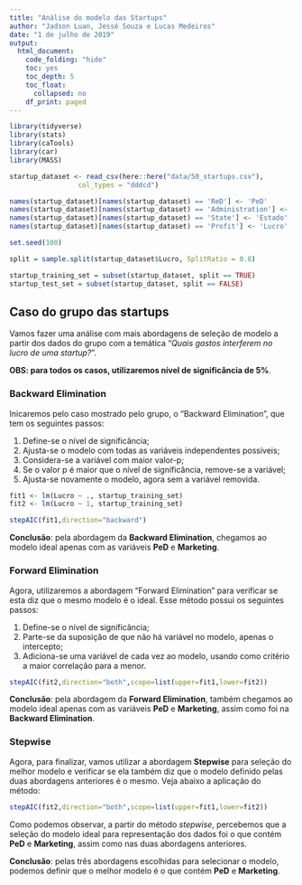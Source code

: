 ```yaml
---
title: "Análise do modelo das Startups"
author: "Jadson Luan, Jessé Souza e Lucas Medeiros"
date: "1 de julho de 2019"
output: 
  html_document:
    code_folding: "hide"
    toc: yes
    toc_depth: 5
    toc_float:
      collapsed: no
    df_print: paged
---
```


```r
library(tidyverse)
library(stats)
library(caTools)
library(car)
library(MASS)

startup_dataset <- read_csv(here::here("data/50_startups.csv"),
                 col_types = "dddcd")

names(startup_dataset)[names(startup_dataset) == 'ReD'] <- 'PeD'
names(startup_dataset)[names(startup_dataset) == 'Administration'] <- 'Administracao'
names(startup_dataset)[names(startup_dataset) == 'State'] <- 'Estado'
names(startup_dataset)[names(startup_dataset) == 'Profit'] <- 'Lucro'

set.seed(100)

split = sample.split(startup_dataset$Lucro, SplitRatio = 0.8)

startup_training_set = subset(startup_dataset, split == TRUE)
startup_test_set = subset(startup_dataset, split == FALSE)
```

## Caso do grupo das startups

Vamos fazer uma análise com mais abordagens de seleção de modelo a partir dos dados do grupo com a temática "*Quais gastos interferem no lucro de uma startup?*".

**OBS: para todos os casos, utilizaremos nível de significância de 5%**.

### Backward Elimination

Inicaremos pelo caso mostrado pelo grupo, o "Backward Elimination", que tem os seguintes passos:

1) Define-se o nível de significância;
2) Ajusta-se o modelo com todas as variáveis independentes possíveis;
3) Considera-se a variável com maior valor-p;
4) Se o valor p é maior que o nível de significância, remove-se a variável; 
5) Ajusta-se novamente o modelo, agora sem a variável removida.

```r
fit1 <- lm(Lucro ~ ., startup_training_set)
fit2 <- lm(Lucro ~ 1, startup_training_set)

stepAIC(fit1,direction="backward")
```

**Conclusão**: pela abordagem da **Backward Elimination**, chegamos ao modelo ideal apenas com as variáveis **PeD** e **Marketing**.

### Forward Elimination

Agora, utilizaremos a abordagem "Forward Elimination" para verificar se esta diz que o mesmo modelo é o ideal. Esse método possui os seguintes passos:

1) Define-se o nível de significância;
2) Parte-se da suposição de que não há variável no modelo, apenas o intercepto;
3) Adiciona-se uma variável de cada vez ao modelo, usando como critério a maior correlação para a menor.

```r
stepAIC(fit2,direction="both",scope=list(upper=fit1,lower=fit2))
```

**Conclusão**: pela abordagem da **Forward Elimination**, também chegamos ao modelo ideal apenas com as variáveis **PeD** e **Marketing**, assim como foi na **Backward Elimination**.

### Stepwise

Agora, para finalizar, vamos utilizar a abordagem **Stepwise** para seleção do melhor modelo e verificar se ela também diz que o modelo definido pelas duas abordagens anteriores é o mesmo. Veja abaixo a aplicação do método:

```r
stepAIC(fit2,direction="both",scope=list(upper=fit1,lower=fit2))
```

Como podemos observar, a partir do método *stepwise*, percebemos que a seleção do modelo ideal para representação dos dados foi o que contém **PeD** e **Marketing**, assim como nas duas abordagens anteriores.

**Conclusão**: pelas três abordagens escolhidas para selecionar o modelo, podemos definir que o melhor modelo é o que contém **PeD** e **Marketing**.